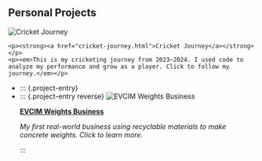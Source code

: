 ## Personal Projects

::: {.project-entry}
  <img src="cricket.jpg" alt="Cricket Journey" class="project-thumb" />
  <div class="project-text">
    <p><strong><a href="cricket-journey.html">Cricket Journey</a></strong></p>
    <p><em>This is my cricketing journey from 2023–2024. I used code to analyze my performance and grow as a player. Click to follow my journey.</em></p>
  </div>
:::

- ::: {.project-entry}
+ ::: {.project-entry reverse}
  <img src="weights.jpg" alt="EVCIM Weights Business" class="project-thumb" />
  <div class="project-text">
    <p><strong><a href="EVCIM.html">EVCIM Weights Business</a></strong></p>
    <p><em>My first real-world business using recyclable materials to make concrete weights. Click to learn more.</em></p>
  </div>
:::









